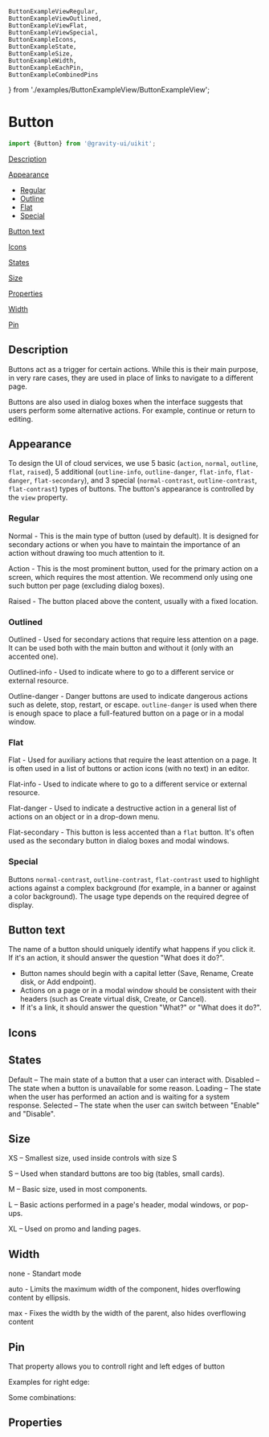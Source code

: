     ButtonExampleViewRegular,
    ButtonExampleViewOutlined,
    ButtonExampleViewFlat,
    ButtonExampleViewSpecial,
    ButtonExampleIcons,
    ButtonExampleState,
    ButtonExampleSize,
    ButtonExampleWidth,
    ButtonExampleEachPin,
    ButtonExampleCombinedPins
} from './examples/ButtonExampleView/ButtonExampleView';


<Meta of={ButtonStories}/>

# Button

```ts
import {Button} from '@gravity-ui/uikit';
```

[Description](#description)

[Appearance](#appearance)

- [Regular](#regular)
- [Outline](#outline)
- [Flat](#flat)
- [Special](#special)

[Button text](#button-text)

[Icons](#icons)

[States](#states)

[Size](#size)

[Properties](#properties)

[Width](#width)

[Pin](#pin)

## Description
Buttons act as a trigger for certain actions. While this is their main purpose, in very rare cases,
they are used in place of links to navigate to a different page.

Buttons are also used in dialog boxes when the interface suggests that users perform some alternative actions.
For example, continue or return to editing.

## Appearance
To design the UI of cloud services, we use 5 basic (`action`, `normal`, `outline`, `flat`, `raised`),
5 additional (`outline-info`, `outline-danger`, `flat-info`, `flat-danger`, `flat-secondary`),
and 3 special (`normal-contrast`, `outline-contrast`, `flat-contrast`) types of buttons.
The button's appearance is controlled by the `view` property.

### Regular

Normal - This is the main type of button (used by default). It is designed for secondary actions or when you have to maintain
the importance of an action without drawing too much attention to it.

Action - This is the most prominent button, used for the primary action on a screen, which requires the most attention.
We recommend only using one such button per page (excluding dialog boxes).

Raised - The button placed above the content, usually with a fixed location.

<DocsSource language="tsx" code={ButtonExampleViewRegular.code}/>
<ButtonExampleViewRegular/>

### Outlined
Outlined - Used for secondary actions that require less attention on a page. It can be used both with the main button and without it (only with an accented one).

Outlined-info - Used to indicate where to go to a different service or external resource.

Outline-danger - Danger buttons are used to indicate dangerous actions such as delete, stop, restart, or escape.
`outline-danger` is used when there is enough space to place a full-featured button on a page or in a modal window.

<DocsSource language="tsx" code={ButtonExampleViewOutlined.code}/>
<ButtonExampleViewOutlined/>

### Flat
Flat - Used for auxiliary actions that require the least attention on a page. It is often used in a list of buttons or action icons (with no text) in an editor.

Flat-info - Used to indicate where to go to a different service or external resource.

Flat-danger - Used to indicate a destructive action in a general list of actions on an object or in a drop-down menu.

Flat-secondary - This button is less accented than a `flat` button. It's often used as the secondary button in dialog boxes and modal windows.

<DocsSource language="tsx" code={ButtonExampleViewFlat.code}/>
<ButtonExampleViewFlat/>

### Special
Buttons `normal-contrast`, `outline-contrast`, `flat-contrast` used to highlight actions against a complex background (for example, in a banner or against a color background).
The usage type depends on the required degree of display.

<DocsSource language="tsx" code={ButtonExampleViewSpecial.code}/>
<ButtonExampleViewSpecial/>

## Button text
The name of a button should uniquely identify what happens if you click it. If it's an action, it should answer the question "What does it do?".

- Button names should begin with a capital letter (Save, Rename, Create disk, or Add endpoint).
- Actions on a page or in a modal window should be consistent with their headers (such as Create virtual disk, Create, or Cancel).
- If it's a link, it should answer the question "What?" or "What does it do?".


## Icons

<DocsSource language="tsx" code={ButtonExampleIcons.code}/>
<ButtonExampleIcons/>

## States
<DocsSource language="tsx" code={ButtonExampleState.code}/>
<ButtonExampleState/>

Default – The main state of a button that a user can interact with.
Disabled – The state when a button is unavailable for some reason.
Loading – The state when the user has performed an action and is waiting for a system response.
Selected – The state when the user can switch between "Enable" and "Disable".

## Size
<DocsSource language="tsx" code={ButtonExampleSize.code}/>
<ButtonExampleSize/>

XS – Smallest size, used inside controls with size S

S – Used when standard buttons are too big (tables, small cards).

M – Basic size, used in most components.

L – Basic actions performed in a page's header, modal windows, or pop-ups.

XL – Used on promo and landing pages.

## Width

none - Standart mode

auto - Limits the maximum width of the component, hides overflowing content by ellipsis.

max - Fixes the width by the width of the parent, also hides overflowing content

<DocsSource language="tsx" code={ButtonExampleWidth.code}/>
<ButtonExampleWidth/>

## Pin

That property allows you to controll right and left edges of button

Examples for right edge:

<DocsSource language="tsx" code={ButtonExampleEachPin.code}/>
<ButtonExampleEachPin/>

Some combinations:

<DocsSource language="tsx" code={ButtonExampleCombinedPins.code}/>
<ButtonExampleCombinedPins/>

## Properties
<ArgsTable of={Button}/>
